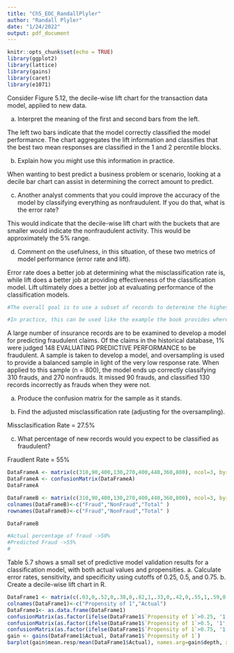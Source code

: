 ---
title: "Ch5_EOC_RandallPlyler"
author: "Randall Plyler"
date: "1/24/2022"
output: pdf_document
---

```{r setup, include=FALSE}
knitr::opts_chunk$set(echo = TRUE)
library(ggplot2)
library(lattice)
library(gains)
library(caret)
library(e1071)
```

Consider Figure 5.12, the decile-wise lift chart for the transaction data model, applied
to new data.

a. Interpret the meaning of the first and second bars from the left.

The left two bars indicate that the model correctly classified the model performance. The chart aggregates the lift information and classifies that the best two mean responses are classified in the 1 and 2 percntile blocks. 

b. Explain how you might use this information in practice.

When wanting to best predict a business problem or scenario, looking at a decile bar chart can assist in determining the correct amount to predict. 

c. Another analyst comments that you could improve the accuracy of the model by classifying everything as nonfraudulent. If you do that, what is the error rate?

This would indicate that the decile-wise lift chart with the buckets that are smaller would indicate the nonfraudulent activity. This would be approximately the 5% range.


d. Comment on the usefulness, in this situation, of these two metrics of model performance (error rate and lift).

Error rate does a better job at determining what the misclassification rate is, while lift does a better job at providing effectiveness of the classification model. Lift ultimately does a better job at evaluating performance of the classification models.

```{r}
#The overall goal is to use a subset of records to determine the highest cummulative predicted values of the plot. In the decile lift chart shown of the continuous outcome variables, it is shown that with a decending bar chart to the right, this is an example of the lift chart seperating from the naive prediction. The furthur away the lift curve goes from the diagonal benchmark line, the better the model is doing in separating records with high values outcomes from the low value outcomes.

#In practice, this can be used like the example the book provides where in the toyota cars dataset, the model is used to determine the top10% of cars that give the highest predicted sales.
```

A large number of insurance records are to be examined to develop a model for predicting fraudulent claims. Of the claims in the historical database, 1% were judged
148 EVALUATING PREDICTIVE PERFORMANCE
to be fraudulent. A sample is taken to develop a model, and oversampling is used to
provide a balanced sample in light of the very low response rate. When applied to
this sample (n = 800), the model ends up correctly classifying 310 frauds, and 270
nonfrauds. It missed 90 frauds, and classified 130 records incorrectly as frauds when
they were not.

a. Produce the confusion matrix for the sample as it stands.



b. Find the adjusted misclassification rate (adjusting for the oversampling).

Missclasification Rate = 27.5%


c. What percentage of new records would you expect to be classified as fraudulent?

Fraudlent Rate = 55%


```{r}
DataFrameA <- matrix(c(310,90,400,130,270,400,440,360,800), ncol=3, byrow=TRUE)
DataFrameA <- confusionMatrix(DataFrameA)
DataFrameA

DataFrameB <- matrix(c(310,90,400,130,270,400,440,360,800), ncol=3, byrow=TRUE)
colnames(DataFrameB)<-c("Fraud","NonFraud","Total" )
rownames(DataFrameB)<-c("Fraud","NonFraud","Total" )

DataFrameB

#Actual percentage of fraud ->50%
#Predicted Fraud ->55%
#

```

Table 5.7 shows a small set of predictive model validation results for a classification
model, with both actual values and propensities.
a. Calculate error rates, sensitivity, and specificity using cutoffs of 0.25, 0.5, and 0.75.
b. Create a decile-wise lift chart in R.

```{r}
DataFrame1 <- matrix(c(.03,0,.52,0,.38,0,.82,1,.33,0,.42,0,.55,1,.59,0,.09,0,.21,0,.43,0,.04,0,.08,0,.13,0,.01,0,.79,1,.42,0,.29,0,.08,0,.02,0), ncol=2, byrow=TRUE)
colnames(DataFrame1)<-c("Propensity of 1","Actual")
DataFrame1<- as.data.frame(DataFrame1)
confusionMatrix(as.factor(ifelse(DataFrame1$`Propensity of 1`>0.25, '1', '0')),as.factor(DataFrame1$Actual))
confusionMatrix(as.factor(ifelse(DataFrame1$`Propensity of 1`>0.5, '1', '0')),as.factor(DataFrame1$Actual))
confusionMatrix(as.factor(ifelse(DataFrame1$`Propensity of 1`>0.75, '1', '0')),as.factor(DataFrame1$Actual))
gain <- gains(DataFrame1$Actual, DataFrame1$`Propensity of 1`)
barplot(gain$mean.resp/mean(DataFrame1$Actual), names.arg=gain$depth, xlab="Percentile",ylab ="Mean Response")
```

